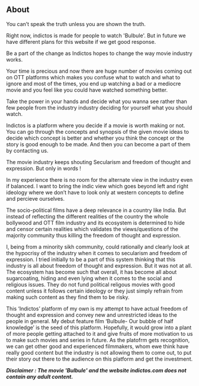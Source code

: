 ## About

You can’t speak the truth unless you are shown the truth.

Right now, indictos is made for people to watch 'Bulbule'. But in future we have different plans for this website if we get good response.

Be a part of the change as Indictos hopes to change the way movie industry works.

Your time is precious and now there are huge number of movies coming out on OTT platforms which makes you confuse what to watch and what to ignore and most of the times, you end up watching a bad or a mediocre movie and you feel like you could have watched something better.

Take the power in your hands and decide what you wanna see rather than few people from the industry industry deciding for yourself what you should watch.

Indictos is a platform where you decide if a movie is worth making or not. You can go through the concepts and synopsis of the given movie ideas to decide which concept is better and whether you think the concept or the story is good enough to be made. And then you can become a part of them by contacting us.

The movie industry keeps shouting Secularism and freedom of thought and expression. But only in words !

In my experience there is no room for the alternate view in the industry even if balanced. I want to bring the indic view which goes beyond left and right ideology where we don’t have to look only at western concepts to define and percieve ourselves.

The socio-political films have a deep relevance in a country like India. But instead of reflecting the different realities of the country the whole bollywood and OTT film industry and its ecosystem is determined to hide and censor certain realities which validates the views/questions of the majority community thus killing the freedom of thought and expression.

I, being from a minority sikh community, could rationally and clearly look at the hypocrisy of the industry when it comes to secularism and freedom of expression. I tried initially to be a part of this system thinking that this industry is all about freedom of thought and expression. But it was not at all. The ecosystem has become such that overall, it has become all about sugarcoating, hiding and even lying when it comes to the social and religious issues. They do not fund political religous movies with good content unless it follows certain ideology or they just simply refrain from making such content as they find them to be risky.

This ‘Indictos’ platform of my own is my attempt to have actual freedom of thought and expression and convey new and unrestricted ideas to the people in general. My debut feature film ‘Bulbule- Our bubble of half knowledge’ is the seed of this platform. Hopefully, it would grow into a plant of more people getting attached to it and give fruits of more motivation to us to make such movies and series in future. As the platofrm gets recognition, we can get other good and experienced filmmakers, whom ewe think have really good content but the industry is not allowing them to come out, to put their story out there to the audience on this platform and get the investment.

**_Disclaimer : The movie 'Bulbule' and the website indictos.com does not contain any adult content._**
